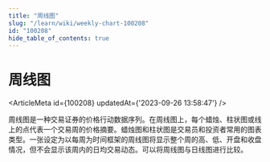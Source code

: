 ```yaml
---
title: "周线图"
slug: "/learn/wiki/weekly-chart-100208"
id: "100208"
hide_table_of_contents: true
---
```



# 周线图

<ArticleMeta id={100208} updatedAt={'2023-09-26 13:58:47'} />
<div className='border-solid border-b border-t-0 my-4 border-[var(--ifm-color-gray-300)]' />

周线图是一种交易证券的价格行动数据序列。在周线图上，每个蜡烛、柱状图或线上的点代表一个交易周的价格摘要。蜡烛图和柱状图是交易员和投资者常用的图表类型。一张设定为以每周为时间框架的周线图将显示整个周的高、低、开盘和收盘情况，但不会显示该周内的日均交易动态。可以将周线图与日线图进行比较。

